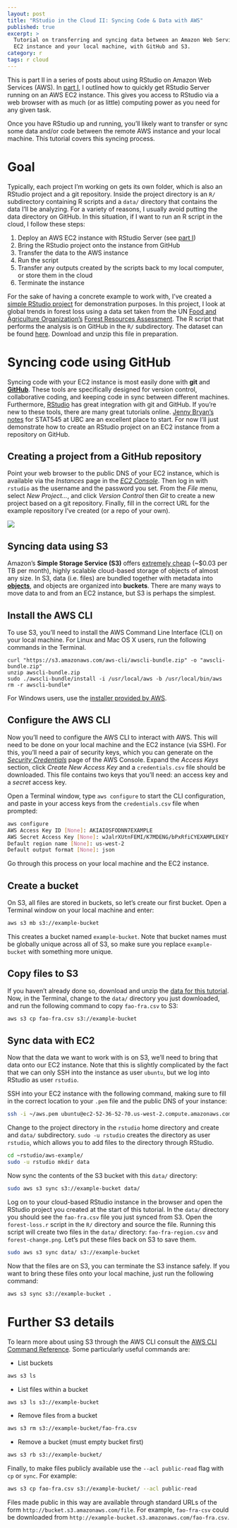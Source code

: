 ```yaml
---
layout: post
title: "RStudio in the Cloud II: Syncing Code & Data with AWS"
published: true
excerpt: >
  Tutorial on transferring and syncing data between an Amazon Web Services (AWS)
  EC2 instance and your local machine, with GitHub and S3.
category: r
tags: r cloud
---
```


This is part II in a series of posts about using RStudio on Amazon Web Services (AWS). In [part I](http://strimas.com/r/rstudio-cloud-1/), I outlined how to quickly get RStudio Server running on an AWS EC2 instance. This gives you access to RStudio via a web browser with as much (or as little) computing power as you need for any given task.

Once you have RStudio up and running, you'll likely want to transfer or sync some data and/or code between the remote AWS instance and your local machine. This tutorial covers this syncing process.

# Goal

Typically, each project I'm working on gets its own folder, which is also an RStudio project and a git repository. Inside the project directory is an `R/` subdirectory containing R scripts and a `data/` directory that contains the data I'll be analyzing. For a variety of reasons, I usually avoid putting the data directory on GitHub. In this situation, if I want to run an R script in the cloud, I follow these steps:

1. Deploy an AWS EC2 instance with RStudio Server (see [part I](http://strimas.com/r/rstudio-cloud-1/))
2. Bring the RStudio project onto the instance from GitHub
3. Transfer the data to the AWS instance
4. Run the script
5. Transfer any outputs created by the scripts back to my local computer, or store them in the cloud
6. Terminate the instance

For the sake of having a concrete example to work with, I've created a [simple RStudio project](https://github.com/mstrimas/aws-example) for demonstration purposes. In this project, I look at global trends in forest loss using a data set taken from the UN [Food and Agriculture Organization's](http://www.fao.org/home/en/) [Forest Resources Assessment](http://www.fao.org/forest-resources-assessment/explore-data/en/). The R script that performs the analysis is on GitHub in the `R/` subdirectory. The dataset can be found [here](https://s3-us-west-2.amazonaws.com/strimas-bucket/data.zip). Download and unzip this file in preparation.

# Syncing code using GitHub

Syncing code with your EC2 instance is most easily done with **git** and [**GitHub**](https://github.com/). These tools are specifically designed for version control, collaborative coding, and keeping code in sync between different machines. Furthermore, [RStudio](https://www.rstudio.com/) has great integration with git and GitHub. If you're new to these tools, there are many great tutorials online. [Jenny Bryan's notes](http://stat545-ubc.github.io/git00_index.html) for STAT545 at UBC are an excellent place to start. For now I'll just demonstrate how to create an RStudio project on an EC2 instance from a repository on GitHub.

## Creating a project from a GitHub repository

Point your web browser to the public DNS of your EC2 instance, which is available via the *Instances* page in the [*EC2 Console*](https://us-west-2.console.aws.amazon.com/ec2/v2/). Then log in with `rstudio` as the username and the password you set. From the *File* menu, select *New Project...*, and click *Version Control* then *Git* to create a new project based on a git repository. Finally, fill in the correct URL for the example repository I've created (or a repo of your own).

<img src="/img/rstudio-cloud/github-repo.png" style="display: block; margin: auto;" />

## Syncing data using S3

Amazon's **Simple Storage Service (S3)** offers [extremely cheap](https://aws.amazon.com/s3/pricing/) (~$0.03 per TB per month), highly scalable cloud-based storage of objects of almost any size. In S3, data (i.e. files) are bundled together with metadata into [**objects**](https://en.wikipedia.org/wiki/Object_storage), and objects are organized into **buckets**. There are many ways to move data to and from an EC2 instance, but S3 is perhaps the simplest.

## Install the AWS CLI

To use S3, you'll need to install the AWS Command Line Interface (CLI) on your local machine. For Linux and Mac OS X users, run the following commands in the Terminal.

```
curl "https://s3.amazonaws.com/aws-cli/awscli-bundle.zip" -o "awscli-bundle.zip"
unzip awscli-bundle.zip
sudo ./awscli-bundle/install -i /usr/local/aws -b /usr/local/bin/aws
rm -r awscli-bundle*
```

For Windows users, use the [installer provided by AWS](http://docs.aws.amazon.com/cli/latest/userguide/installing.html#install-msi-on-windows).

## Configure the AWS CLI

Now you'll need to configure the AWS CLI to interact with AWS. This will need to be done on your local machine and the EC2 instance (via SSH). For this, you'll need a pair of security keys, which you can generate on the [*Security Credentials*](https://console.aws.amazon.com/iam/home?#security_credential) page of the AWS Console. Expand the *Access Keys* section, click *Create New Access Key* and a `credentials.csv` file should be downloaded. This file contains two keys that you'll need: an access key and a *secret* access key.

Open a Terminal window, type `aws configure` to start the CLI configuration, and paste in your access keys from the `credentials.csv` file when prompted:

```bash
aws configure
AWS Access Key ID [None]: AKIAIOSFODNN7EXAMPLE
AWS Secret Access Key [None]: wJalrXUtnFEMI/K7MDENG/bPxRfiCYEXAMPLEKEY
Default region name [None]: us-west-2
Default output format [None]: json
```

Go through this process on your local machine and the EC2 instance.

## Create a bucket

On S3, all files are stored in buckets, so let's create our first bucket. Open a Terminal window on your local machine and enter:

```bash
aws s3 mb s3://example-bucket
```
This creates a bucket named `example-bucket`. Note that bucket names must be globally unique across all of S3, so make sure you replace `example-bucket` with something more unique.

## Copy files to S3

If you haven't already done so, download and unzip the [data for this tutorial]( https://s3-us-west-2.amazonaws.com/strimas-bucket/data.zip). Now, in the Terminal, change to the `data/` directory you just downloaded, and run the following command to copy `fao-fra.csv` to S3:

```bash
aws s3 cp fao-fra.csv s3://example-bucket
```

## Sync data with EC2

Now that the data we want to work with is on S3, we'll need to bring that data onto our EC2 instance. Note that this is slightly complicated by the fact that we can only SSH into the instance as user `ubuntu`, but we log into RStudio as user `rstudio`.

SSH into your EC2 instance with the following command, making sure to fill in the correct location to your `.pem` file and the public DNS of your instance:

```bash
ssh -i ~/aws.pem ubuntu@ec2-52-36-52-70.us-west-2.compute.amazonaws.com
```

Change to the project directory in the `rstudio` home directory and create and `data/` subdirectory. `sudo -u rstudio` creates the directory as user `rstudio`, which allows you to add files to the directory through RStudio.

```bash
cd ~rstudio/aws-example/
sudo -u rstudio mkdir data
```

Now sync the contents of the S3 bucket with this `data/` directory:

```bash
sudo aws s3 sync s3://example-bucket data/
```

Log on to your cloud-based RStudio instance in the browser and open the RStudio project you created at the start of this tutorial. In the `data/` directory you should see the `fao-fra.csv` file you just synced from S3. Open the `forest-loss.r` script in the `R/` directory and source the file. Running this script will create two files in the `data/` directory: `fao-fra-region.csv` and `forest-change.png`. Let's put these files back on S3 to save them.

```bash
sudo aws s3 sync data/ s3://example-bucket
```

Now that the files are on S3, you can terminate the S3 instance safely. If you want to bring these files onto your local machine, just run the following command:

```bash
aws s3 sync s3://example-bucket .
```

# Further S3 details

To learn more about using S3 through the AWS CLI consult the [AWS CLI Command Reference](http://docs.aws.amazon.com/cli/latest/reference/s3/). Some particularly useful commands are:

- List buckets
```bash
aws s3 ls
```
- List files within a bucket
```bash
aws s3 ls s3://example-bucket
```
- Remove files from a bucket
```bash
aws s3 rm s3://example-bucket/fao-fra.csv
```
- Remove a bucket (must empty bucket first)
```bash
aws s3 rb s3://example-bucket/
```

Finally, to make files publicly available use the `--acl public-read` flag with `cp` or `sync`. For example: 

```bash
aws s3 cp fao-fra.csv s3://example-bucket/ --acl public-read
```

Files made public in this way are available through standard URLs of the form `http://bucket.s3.amazonaws.com/file`. For example, `fao-fra-csv` could be downloaded from `http://example-bucket.s3.amazonaws.com/fao-fra.csv`.